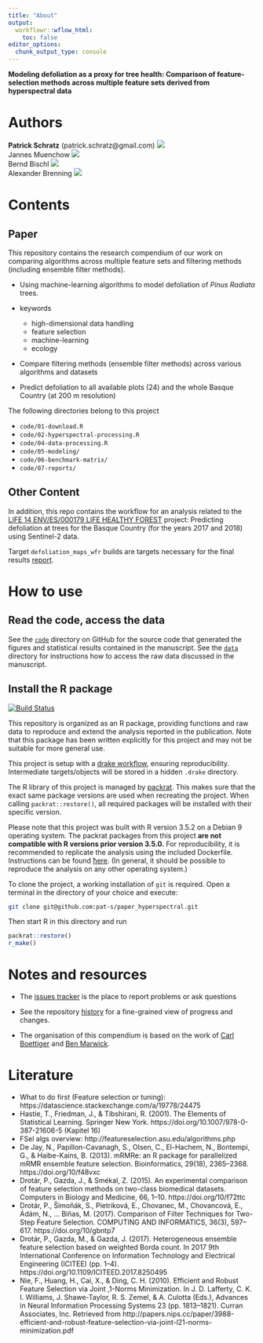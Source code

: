 ```yaml
---
title: "About"
output:
  workflowr::wflow_html:
    toc: false
editor_options:
  chunk_output_type: console
---
```


**Modeling defoliation as a proxy for tree health: Comparison of feature-selection methods across multiple feature sets derived from hyperspectral data**

# Authors

**Patrick Schratz** (patrick.schratz@gmail.com) [![](https://orcid.org/sites/default/files/images/orcid_16x16.png)](http://orcid.org/0000-0003-0748-6624)    
Jannes Muenchow [![](https://orcid.org/sites/default/files/images/orcid_16x16.png)](http://orcid.org/0000-0001-7834-4717)   
Bernd Bischl [![](https://orcid.org/sites/default/files/images/orcid_16x16.png)](http://orcid.org/0000-0001-6002-6980)   
Alexander Brenning [![](https://orcid.org/sites/default/files/images/orcid_16x16.png)](http://orcid.org/0000-0001-6640-679X) 

# Contents

## Paper

This repository contains the research compendium of our work on comparing algorithms across multiple feature sets and filtering methods (including ensemble filter methods).

- Using machine-learning algorithms to model defoliation of _Pinus Radiata_ trees.

- keywords

    - high-dimensional data handling
    - feature selection
    - machine-learning
    - ecology

- Compare filtering methods (ensemble filter methods) across various algorithms and datasets

- Predict defoliation to all available plots (24) and the whole Basque Country (at 200 m resolution)

The following directories belong to this project

- `code/01-download.R`
- `code/02-hyperspectral-processing.R`
- `code/04-data-processing.R`
- `code/05-modeling/`
- `code/06-benchmark-matrix/`
- `code/07-reports/`

## Other Content

In addition, this repo contains the workflow for an analysis related to the [LIFE 14 ENV/ES/000179 LIFE HEALTHY FOREST](http://www.lifehealthyforest.com/) project: Predicting defoliation at trees for the Basque Country (for the years 2017 and 2018) using Sentinel-2 data.

Target `defoliation_maps_wfr` builds are targets necessary for the final results [report](https://2019-feature-selection.pjs-web.de/report-defoliation.html).

# How to use

## Read the code, access the data

See the [`code`](https://github.com/pat-s/paper_hyperspectral/tree/master/analysis) directory on GitHub for the source code that generated the figures and statistical results contained in the manuscript.
See the [`data`](https://github.com/pat-s/paper_hyperspectral/tree/master/analysis/data) directory for instructions how to access the raw data discussed in the manuscript. 

## Install the R package

[![Build Status](https://travis-ci.org/pat-s/paper_hyperspectral.svg?branch=master)](https://travis-ci.org/pat-s/paper_hyperspectral)

This repository is organized as an R package, providing functions and raw data to reproduce and extend the analysis reported in the publication. 
Note that this package has been written explicitly for this project and may not be suitable for more general use. 

This project is setup with a [drake workflow](https://github.com/ropensci/drake), ensuring reproducibility.
Intermediate targets/objects will be stored in a hidden `.drake` directory.

The R library of this project is managed by [packrat](https://rstudio.github.io/packrat/).
This makes sure that the exact same package versions are used when recreating the project.
When calling `packrat::restore()`, all required packages will be installed with their specific version.

Please note that this project was built with R version 3.5.2 on a Debian 9 operating system.
The packrat packages from this project **are not compatible with R versions prior version 3.5.0.**
For reproducibility, it is recommended to replicate the analysis using the included Dockerfile.
Instructions can be found [ħere](https://github.com/pat-s/paper_hyperspectral#docker).
(In general, it should be possible to reproduce the analysis on any other operating system.)

To clone the project, a working installation of `git` is required.
Open a terminal in the directory of your choice and execute:

```sh
git clone git@github.com:pat-s/paper_hyperspectral.git
```

Then start R in this directory and run

```r
packrat::restore()
r_make()
```

# Notes and resources 

* The [issues tracker](https://github.com/pat-s/paper_hyperspectral/issues) is the place to report problems or ask questions  

* See the repository [history](https://github.com/pat-s/paper_hyperspectral/commits/master) for a fine-grained view of progress and changes.

* The organisation of this compendium is based on the work of [Carl Boettiger](http://www.carlboettiger.info/) and [Ben Marwick](https://github.com/benmarwick).

# Literature

- What to do first (Feature selection or tuning): https://datascience.stackexchange.com/a/19778/24475
- Hastie, T., Friedman, J., & Tibshirani, R. (2001). The Elements of Statistical Learning. Springer New York. https://doi.org/10.1007/978-0-387-21606-5 (Kapitel 16)
- FSel algs overview: http://featureselection.asu.edu/algorithms.php
- De Jay, N., Papillon-Cavanagh, S., Olsen, C., El-Hachem, N., Bontempi, G., & Haibe-Kains, B. (2013). mRMRe: an R package for parallelized mRMR ensemble feature selection. Bioinformatics, 29(18), 2365–2368. https://doi.org/10/f48vxc
- Drotár, P., Gazda, J., & Smékal, Z. (2015). An experimental comparison of feature selection methods on two-class biomedical datasets. Computers in Biology and Medicine, 66, 1–10. https://doi.org/10/f72ttc
- Drotár, P., Šimoňák, S., Pietriková, E., Chovanec, M., Chovancová, E., Ádám, N., … Biňas, M. (2017). Comparison of Filter Techniques for Two-Step Feature Selection. COMPUTING AND INFORMATICS, 36(3), 597–617. https://doi.org/10/gbntp7
- Drotár, P., Gazda, M., & Gazda, J. (2017). Heterogeneous ensemble feature selection based on weighted Borda count. In 2017 9th International Conference on Information Technology and Electrical Engineering (ICITEE) (pp. 1–4). https://doi.org/10.1109/ICITEED.2017.8250495
- Nie, F., Huang, H., Cai, X., & Ding, C. H. (2010). Efficient and Robust Feature Selection via Joint \mathscrl2,1-Norms Minimization. In J. D. Lafferty, C. K. I. Williams, J. Shawe-Taylor, R. S. Zemel, & A. Culotta (Eds.), Advances in Neural Information Processing Systems 23 (pp. 1813–1821). Curran Associates, Inc. Retrieved from http://papers.nips.cc/paper/3988-efficient-and-robust-feature-selection-via-joint-l21-norms-minimization.pdf
